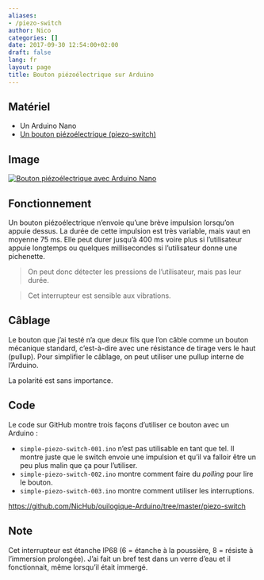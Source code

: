 ```yaml
---
aliases:
- /piezo-switch
author: Nico
categories: []
date: 2017-09-30 12:54:00+02:00
draft: false
lang: fr
layout: page
title: Bouton piézoélectrique sur Arduino
---
```


## Matériel

-   Un Arduino Nano
-   [Un bouton piézoélectrique (piezo-switch)][2]

## Image

[![Bouton piézoélectrique avec Arduino Nano][img_1]][img_1]

[img_1]: ./images/2017-09-30-piezo-switch-001-lowres.jpg

## Fonctionnement

Un bouton piézoélectrique n’envoie qu’une brève impulsion lorsqu’on appuie dessus. La durée de cette impulsion est très variable, mais vaut en moyenne 75 ms. Elle peut durer jusqu’à 400 ms voire plus si l’utilisateur appuie longtemps ou quelques millisecondes si l’utilisateur donne une pichenette.

> On peut donc détecter les pressions de l’utilisateur, mais pas leur durée.

> Cet interrupteur est sensible aux vibrations.

## Câblage

Le bouton que j’ai testé n’a que deux fils que l’on câble comme un bouton mécanique standard, c’est-à-dire avec une résistance de tirage vers le haut (pullup). Pour simplifier le câblage, on peut utiliser une pullup interne de l’Arduino.

La polarité est sans importance.

## Code

Le code sur GitHub montre trois façons d’utiliser ce bouton avec un Arduino :

-   `simple-piezo-switch-001.ino` n’est pas utilisable en tant que tel. Il montre juste que le switch envoie une impulsion et qu’il va falloir être un peu plus malin que ça pour l’utiliser.
-   `simple-piezo-switch-002.ino` montre comment faire du _polling_ pour lire le bouton.
-   `simple-piezo-switch-003.ino` montre comment utiliser les interruptions.

[https://github.com/NicHub/ouilogique-Arduino/tree/master/piezo-switch][1]

## Note

Cet interrupteur est étanche IP68 (6 = étanche à la poussière, 8 = résiste à l’immersion prolongée). J’ai fait un bref test dans un verre d’eau et il fonctionnait, même lorsqu’il était immergé.

[1]: https://github.com/NicHub/ouilogique-Arduino/tree/master/piezo-switch
[2]: https://fr.aliexpress.com/item/ONPOW-16mm-piezo-commutateur-IP68-CE-RoHS-PS165Z10YNT1/32670308839.html

<script src="/js/prev_next_links.js"></script>
<script src="/js/prev_next_buttons.js"></script>

